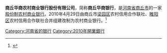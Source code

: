 {{Infobox_Company |
 company_name = 商丘华商农村商业银行|
 company_logo = |
 company_type = [[农村商业银行|农村商业银行]]|
 company_slogan = |
 foundation = 2010年4月29日|
 location = [[商丘|商丘]]|
 industry = [[金融业|金融业]]|
 key_people =|
 sales = |
 profit = |
 asset = |
 market_value = |
 products = |
 revenue = |
 homepage = |
}}
'''商丘华商农村商业银行股份有限公司'''，简称'''商丘华商银行'''，是[[河南省|河南省]][[商丘市|商丘市]]的一家[[股份制|股份制]][[农村商业银行|农村商业银行]]。2010年4月29日由商丘市[[梁园区|梁园区]]农村信用合作联社、[[睢阳区|睢阳区]]农村信用合作联社合并组建改制为农村商业银行。<ref>{{cite web|url=http://www.henan.gov.cn/2014/03-06/516260.html | language= | title=商丘华商农村商业银行存款余额突破百亿 |publisher=河南省人民政府门户网站 |date= |accessdate= }}</ref>


{{中华人民共和国农村商业银行}}
[[Category:河南省的银行|Category:河南省的银行]]
[[Category:2010年開業銀行|Category:2010年開業銀行]]